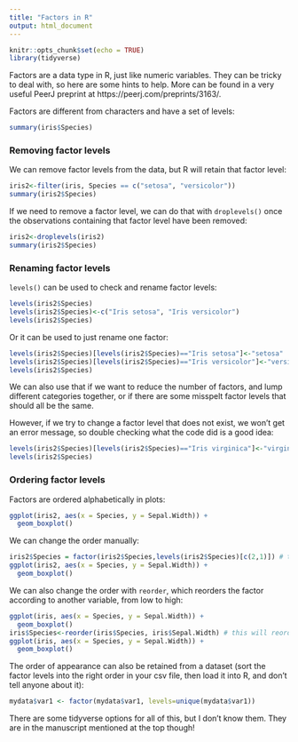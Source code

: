 ```yaml
---
title: "Factors in R"
output: html_document
---
```


```r
knitr::opts_chunk$set(echo = TRUE)
library(tidyverse)
```


Factors are a data type in R, just like numeric variables. They can be tricky to deal with, so here are some hints to help. More can be found in a very useful PeerJ preprint at https://peerj.com/preprints/3163/.


Factors are different from characters and have a set of levels:

```r
summary(iris$Species)
```


### Removing factor levels

We can remove factor levels from the data, but R will retain that factor level:

```r
iris2<-filter(iris, Species == c("setosa", "versicolor"))
summary(iris2$Species)
```

If we need to remove a factor level, we can do that with ```droplevels()``` once the observations containing that factor level have been removed:

```r
iris2<-droplevels(iris2)
summary(iris2$Species)
```


### Renaming factor levels

```levels()``` can be used to check and rename factor levels:

```r
levels(iris2$Species)
levels(iris2$Species)<-c("Iris setosa", "Iris versicolor")
levels(iris2$Species)
```

Or it can be used to just rename one factor:

```r
levels(iris2$Species)[levels(iris2$Species)=="Iris setosa"]<-"setosa"
levels(iris2$Species)[levels(iris2$Species)=="Iris versicolor"]<-"versicolor"
levels(iris2$Species)
```

We can also use that if we want to reduce the number of factors, and lump different categories together, or if there are some misspelt factor levels that should all be the same.

However, if we try to change a factor level that does not exist, we won't get an error message, so double checking what the code did is a good idea:

```r
levels(iris2$Species)[levels(iris2$Species)=="Iris virginica"]<-"virginica"
levels(iris2$Species)
```


### Ordering factor levels

Factors are ordered alphabetically in plots:

```r
ggplot(iris2, aes(x = Species, y = Sepal.Width)) +
  geom_boxplot()
```

We can change the order manually:

```r
iris2$Species = factor(iris2$Species,levels(iris2$Species)[c(2,1)]) # the second factor level will now be first, and the first factor level will now be second
ggplot(iris2, aes(x = Species, y = Sepal.Width)) +
  geom_boxplot()
```

We can also change the order with ```reorder```, which reorders the factor according to another variable, from low to high:

```r
ggplot(iris, aes(x = Species, y = Sepal.Width)) +
  geom_boxplot()
iris$Species<-reorder(iris$Species, iris$Sepal.Width) # this will reorder the levels of variable Species, according to the Sepal Width
ggplot(iris, aes(x = Species, y = Sepal.Width)) +
  geom_boxplot()
```

The order of appearance can also be retained from a dataset (sort the factor levels into the right order in your csv file, then load it into R, and don't tell anyone about it):

```r
mydata$var1 <- factor(mydata$var1, levels=unique(mydata$var1))
```

There are some tidyverse options for all of this, but I don't know them. They are in the manuscript mentioned at the top though!


